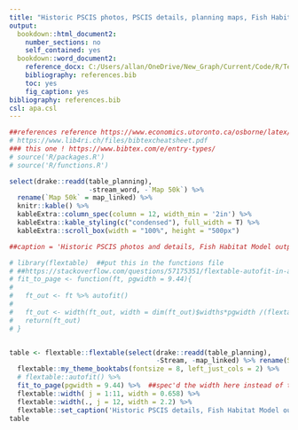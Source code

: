 ```yaml
---
title: "Historic PSCIS photos, PSCIS details, planning maps, Fish Habitat Model outputs and prioritization rank/comments for crossings ranked for follow up with habitat confirmation assessments."
output:
  bookdown::html_document2:
    number_sections: no
    self_contained: yes
  bookdown::word_document2:
    reference_docx: C:/Users/allan/OneDrive/New_Graph/Current/Code/R/Templates/RMDTemplates/R/word_template_landscape.docx
    bibliography: references.bib
    toc: yes
    fig_caption: yes
bibliography: references.bib
csl: apa.csl
---
```


```r
##references reference https://www.economics.utoronto.ca/osborne/latex/BIBTEX.HTM and http://tug.ctan.org/info/biblatex-cheatsheet/biblatex-cheatsheet.pdf and 
# https://www.lib4ri.ch/files/bibtexcheatsheet.pdf
### this one ! https://www.bibtex.com/e/entry-types/
# source('R/packages.R')
# source('R/functions.R')

```


```r
select(drake::readd(table_planning),
                    -stream_word, -`Map 50k`) %>% 
  rename(`Map 50k` = map_linked) %>% 
  knitr::kable() %>% 
  kableExtra::column_spec(column = 12, width_min = '2in') %>% 
  kableExtra::kable_styling(c("condensed"), full_width = T) %>% 
  kableExtra::scroll_box(width = "100%", height = "500px")

##caption = 'Historic PSCIS photos and details, Fish Habitat Model outputs and prioritization rank/comments related to crossings ranked for follow up with habitat confirmation assessments.'
```



```r
# library(flextable)  ##put this in the functions file
# ##https://stackoverflow.com/questions/57175351/flextable-autofit-in-a-rmarkdown-to-word-doc-causes-table-to-go-outside-page-mar
# fit_to_page <- function(ft, pgwidth = 9.44){
# 
#   ft_out <- ft %>% autofit()
# 
#   ft_out <- width(ft_out, width = dim(ft_out)$widths*pgwidth /(flextable_dim(ft_out)$widths))
#   return(ft_out)
# }


table <- flextable::flextable(select(drake::readd(table_planning),
                                     -Stream, -map_linked) %>% rename(Stream = stream_word)) %>%
  flextable::my_theme_booktabs(fontsize = 8, left_just_cols = 2) %>%
  # flextable::autofit() %>%
  fit_to_page(pgwidth = 9.44) %>%  ##spec'd the width here instead of the fuction....
  flextable::width( j = 1:11, width = 0.658) %>%
  flextable::width(., j = 12, width = 2.2) %>%
  flextable::set_caption('Historic PSCIS details, Fish Habitat Model outputs and prioritization rank/comments related to crossings ranked for follow up with habitat confirmation assessments.')
table
```




